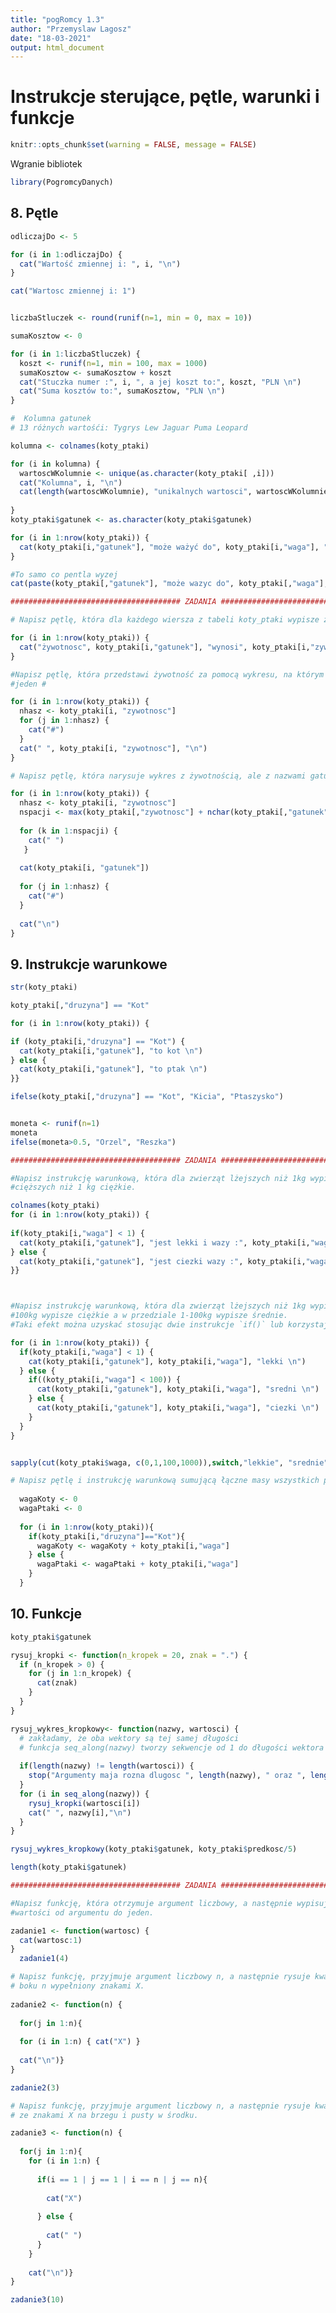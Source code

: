 ```yaml
---
title: "pogRomcy 1.3"
author: "Przemyslaw Lagosz"
date: "18-03-2021"
output: html_document
---
```


# Instrukcje sterujące, pętle, warunki i funkcje <br>

```r
knitr::opts_chunk$set(warning = FALSE, message = FALSE)
```
Wgranie bibliotek

```r
library(PogromcyDanych)
```

## 8. Pętle
```r
odliczajDo <- 5

for (i in 1:odliczajDo) {
  cat("Wartość zmiennej i: ", i, "\n")
}

cat("Wartosc zmiennej i: 1")


liczbaStluczek <- round(runif(n=1, min = 0, max = 10))

sumaKosztow <- 0

for (i in 1:liczbaStluczek) {
  koszt <- runif(n=1, min = 100, max = 1000)
  sumaKosztow <- sumaKosztow + koszt
  cat("Stuczka numer :", i, ", a jej koszt to:", koszt, "PLN \n")
  cat("Suma kosztów to:", sumaKosztow, "PLN \n")
}

#  Kolumna gatunek 
# 13 różnych wartośći: Tygrys Lew Jaguar Puma Leopard

kolumna <- colnames(koty_ptaki)

for (i in kolumna) {
  wartoscWKolumnie <- unique(as.character(koty_ptaki[ ,i]))
  cat("Kolumna", i, "\n")
  cat(length(wartoscWKolumnie), "unikalnych wartosci", wartoscWKolumnie, "\n")
  
}
koty_ptaki$gatunek <- as.character(koty_ptaki$gatunek)

for (i in 1:nrow(koty_ptaki)) {
  cat(koty_ptaki[i,"gatunek"], "może ważyć do", koty_ptaki[i,"waga"], "kg\n")
}

#To samo co pentla wyzej
cat(paste(koty_ptaki[,"gatunek"], "może wazyc do", koty_ptaki[,"waga"], "kg \n"))

###################################### ZADANIA ###########################################

# Napisz pętlę, która dla każdego wiersza z tabeli koty_ptaki wypisze żywotność określonego gatunku.

for (i in 1:nrow(koty_ptaki)) {
  cat("żywotnosc", koty_ptaki[i,"gatunek"], "wynosi", koty_ptaki[i,"zywotnosc"], "lat \n")
}

#Napisz pętlę, która przedstawi żywotność za pomocą wykresu, na którym każdy rok przedstawiony jest jako 
#jeden #

for (i in 1:nrow(koty_ptaki)) {
  nhasz <- koty_ptaki[i, "zywotnosc"]
  for (j in 1:nhasz) {
    cat("#")
  }
  cat(" ", koty_ptaki[i, "zywotnosc"], "\n")
}

# Napisz pętlę, która narysuje wykres z żywotnością, ale z nazwami gatunku po lewej stronie. Co więcej, przed każdą nazwą gatunku należy dodać tyle znaków spacja, aby nazwy były wyrównane do prawej strony. Długość napisu, mierzoną w liczbie znaków można odczytać funkcją nchar().

for (i in 1:nrow(koty_ptaki)) {
  nhasz <- koty_ptaki[i, "zywotnosc"]
  nspacji <- max(koty_ptaki[,"zywotnosc"] + nchar(koty_ptaki[,"gatunek"])) - (koty_ptaki[i,"zywotnosc"] + nchar(koty_ptaki[i,"gatunek"]))
   
  for (k in 1:nspacji) {
    cat(" ")
   }
  
  cat(koty_ptaki[i, "gatunek"])
  
  for (j in 1:nhasz) {
    cat("#")
  }
  
  cat("\n")
}
```

## 9. Instrukcje warunkowe
```r
str(koty_ptaki)

koty_ptaki[,"druzyna"] == "Kot"

for (i in 1:nrow(koty_ptaki)) {

if (koty_ptaki[i,"druzyna"] == "Kot") {
  cat(koty_ptaki[i,"gatunek"], "to kot \n")
} else {
  cat(koty_ptaki[i,"gatunek"], "to ptak \n")
}}

ifelse(koty_ptaki[,"druzyna"] == "Kot", "Kicia", "Ptaszysko")


moneta <- runif(n=1)
moneta
ifelse(moneta>0.5, "Orzel", "Reszka")

###################################### ZADANIA ###########################################

#Napisz instrukcję warunkową, która dla zwierząt lżejszych niż 1kg wypisze lekkie, a dla 
#cięższych niż 1 kg ciężkie.

colnames(koty_ptaki)
for (i in 1:nrow(koty_ptaki)) {
  
if(koty_ptaki[i,"waga"] < 1) {
  cat(koty_ptaki[i,"gatunek"], "jest lekki i wazy :", koty_ptaki[i,"waga"], "kg \n")
} else {
  cat(koty_ptaki[i,"gatunek"], "jest ciezki wazy :", koty_ptaki[i,"waga"], "kg \n")
}}



#Napisz instrukcję warunkową, która dla zwierząt lżejszych niż 1kg wypisze lekkie, cięższych niż 
#100kg wypisze ciężkie a w przedziale 1-100kg wypisze średnie. 
#Taki efekt można uzyskać stosując dwie instrukcje `if()` lub korzystając z funkcji `switch()` (jak działa funkcja switch()? To już należy wyczytać z dokumentacji).

for (i in 1:nrow(koty_ptaki)) {
  if(koty_ptaki[i,"waga"] < 1) {
    cat(koty_ptaki[i,"gatunek"], koty_ptaki[i,"waga"], "lekki \n")
  } else {
    if((koty_ptaki[i,"waga"] < 100)) {
      cat(koty_ptaki[i,"gatunek"], koty_ptaki[i,"waga"], "sredni \n")
    } else {
      cat(koty_ptaki[i,"gatunek"], koty_ptaki[i,"waga"], "ciezki \n")
    }
  }
}


sapply(cut(koty_ptaki$waga, c(0,1,100,1000)),switch,"lekkie", "srednie", "ciezkie")

# Napisz pętlę i instrukcję warunkową sumującą łączne masy wszystkich ptaków i kotów osobno..
  
  wagaKoty <- 0
  wagaPtaki <- 0
  
  for (i in 1:nrow(koty_ptaki)){
    if(koty_ptaki[i,"druzyna"]=="Kot"){
      wagaKoty <- wagaKoty + koty_ptaki[i,"waga"]
    } else {
      wagaPtaki <- wagaPtaki + koty_ptaki[i,"waga"]
    }
  }
```

## 10. Funkcje
```r
koty_ptaki$gatunek

rysuj_kropki <- function(n_kropek = 20, znak = ".") {
  if (n_kropek > 0) {
    for (j in 1:n_kropek) {
      cat(znak)
    }
  }
}

rysuj_wykres_kropkowy<- function(nazwy, wartosci) {
  # zakładamy, że oba wektory są tej samej długości
  # funkcja seq_along(nazwy) tworzy sekwencje od 1 do długości wektora nazwy
  
  if(length(nazwy) != length(wartosci)) {
    stop("Argumenty maja rozna dlugosc ", length(nazwy), " oraz ", length(wartosci))
  }
  for (i in seq_along(nazwy)) {
    rysuj_kropki(wartosci[i])
    cat(" ", nazwy[i],"\n")
  }
}

rysuj_wykres_kropkowy(koty_ptaki$gatunek, koty_ptaki$predkosc/5)

length(koty_ptaki$gatunek)

###################################### ZADANIA ###########################################

#Napisz funkcję, która otrzymuje argument liczbowy, a następnie wypisuje na ekran
#wartości od argumentu do jeden.

zadanie1 <- function(wartosc) {
  cat(wartosc:1)
}
  zadanie1(4)

# Napisz funkcję, przyjmuje argument liczbowy n, a następnie rysuje kwadrat o 
# boku n wypełniony znakami X.
  
zadanie2 <- function(n) {
  
  for(j in 1:n){
    
  for (i in 1:n) { cat("X") }
    
  cat("\n")}
}

zadanie2(3)

# Napisz funkcję, przyjmuje argument liczbowy n, a następnie rysuje kwadrat o boku n 
# ze znakami X na brzegu i pusty w środku.

zadanie3 <- function(n) {
  
  for(j in 1:n){
    for (i in 1:n) {
      
      if(i == 1 | j == 1 | i == n | j == n){
        
        cat("X")
        
      } else {
        
        cat(" ")
      }
    }
    
    cat("\n")}
}

zadanie3(10)
```


